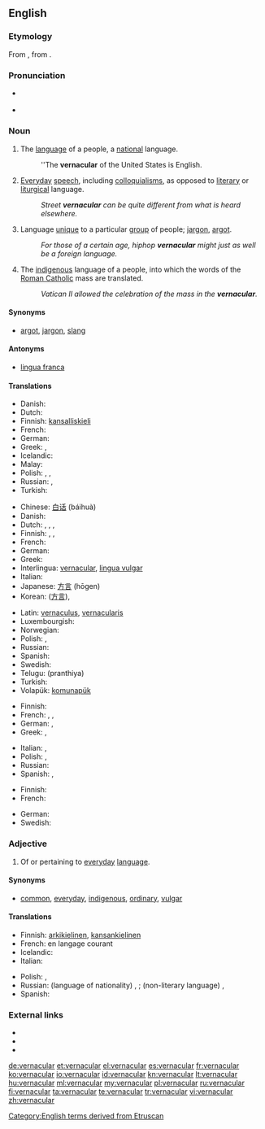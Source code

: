 {{was wotd|2010|March|1}}
==English==
{{wikipedia}}

===Etymology===
From {{etyl|la}} {{term|vernaculus|vernāculus|domestic, indigenous, of or pertaining to home-born slaves|lang=la}}, from {{term|verna||a native, a home-born slave (one born in his master's house)|lang=la}}.

===Pronunciation===
* {{a|UK}} {{IPA|/vəˈnæk.jə.lə/|/vəˈnæk.jʊ.lə/}}
* {{a|US}} {{IPA|/vɚˈnæk.jə.lɚ/}}

===Noun===
{{en-noun}}

# The [[language]] of a people, a [[national]] language.
#: ''The '''vernacular''' of the United States is English.
# [[everyday|Everyday]] [[speech]], including [[colloquialism]]s, as opposed to [[literary]] or [[liturgical]] language.
#: ''Street '''vernacular''' can be quite different from what is heard elsewhere.''
# Language [[unique]] to a particular [[group]] of people; [[jargon]], [[argot]].
#: ''For those of a certain age, hiphop '''vernacular''' might just as well be a foreign language.''
# {{Christianity|uncountable}} The [[indigenous]] language of a people, into which the words of the [[Roman Catholic]] mass are translated.
#: ''Vatican II allowed the celebration of the mass in the '''vernacular'''.''

====Synonyms====
* {{sense|language unique to a group}} [[argot]], [[jargon]], [[slang]]

====Antonyms====
* {{sense|national language}} [[lingua franca]]

====Translations====
{{trans-top|national language}}
* Danish: {{t|da|national sprog|n}}
* Dutch: {{t|nl|landstaal}}
* Finnish: [[kansalliskieli]]
* French: {{t|fr|langue nationale}}
* German: {{t|de|Amtssprache|f}}
* Greek: {{t+|el|δημώδης|f|tr=dimódis}}, {{qualifier|colloquial}} {{t|el|ντοπιολαλιά|f|tr=ntopiolaliá}}
* Icelandic: {{t|is|þjóðtunga|f}}
* Malay: {{t|ms|malay}}
* Polish: {{t|pl|język wernakularny|m}}, {{t|pl|język rodzimy|m}}, {{t|pl|język narodowy|m}}
* Russian: {{t|ru|народный язык|m|tr=naródnyj jazýk}}, {{t|ru|местный диалект|m|tr=méstnyj dialékt}}
* Turkish: {{t|tr|ulusal dil}}
{{trans-mid}}
{{trans-bottom}}

{{trans-top|everyday speech}}
* Chinese: [[白话]] (báihuà)
* Danish: {{t|da|daglig tale|c}}
* Dutch: {{t|nl|volkstaal|f}}, {{t|nl|omgangstaal|f}}, {{t-|nl|volksmond|m}}, {{t+|nl|spreektaal|f}}
* Finnish: {{t|fi|arkikieli}}, {{t-|fi|kansankieli}},  {{t+|fi|puhekieli}}
* French: {{t+|fr|vernaculaire|m}}
* German: {{t+|de|Umgangssprache|f}}
* Greek: {{t+|el|δημώδης|f|tr=dimódis}}
* Interlingua: [[#Interlingua|vernacular]], [[lingua vulgar]]
* Italian: {{t+|it|vernacolare|m}}
* Japanese: [[方言]] (hōgen)
* Korean: {{t+|ko|방언|tr=bangeon|sc=Hang}}([[方言]]), {{t+|ko|사투리|tr=saturi|sc=Hang}}
{{trans-mid}}
* Latin: [[vernaculus]], [[vernacularis]]
* Luxembourgish: {{t|lb|Ëmgangssprooch|f}}
* Norwegian: {{t|no|dagligtale|m}}
* Polish: {{t|pl|język wernakularny|m}}, {{t|pl|język potoczny|m}}
* Russian: {{t+|ru|просторечие|n|tr=prostoréčie}}
* Spanish: {{t+|es|vernáculo|m}}
* Swedish: {{t|sv|vardagsspråk}}
* Telugu: (pranthiya)
* Turkish: {{t|tr|konuşma dili}}
* Volapük: [[komunapük]]
{{trans-bottom}}

{{trans-top|language unique to a particular group of people}}
* Finnish: {{t+|fi|slangi}}
* French: {{t+|fr|dialecte|m}},  {{t+|fr|idiome|m}},  {{t+|fr|patois|m}}
* German: {{t+|de|Dialekt|m}}, {{t+|de|Idiom|n}}
* Greek: {{t+|el|διάλεκτος|f|tr=diálektos}}, {{t+|el|ιδίωμα|n|tr=idíoma}}
{{trans-mid}}
* Italian: {{t+|it|dialetto|m}},  {{t+|it|idioma}}
* Polish: {{t|pl|dialekt|m}}, {{t|pl|narzecze|m}}
* Russian: {{t|ru|профессиональный жаргон|n|tr=professional’nyi žargón}}
* Spanish: {{t+|es|idioma|m}},  {{t+|es|dialecto|m}}
{{trans-bottom}}

{{trans-top|(christianity) indigenous language of a people}}
* Finnish: {{t-|fi|kansankieli}}
* French: {{t|fr|langue vulgaire|f}}
{{trans-mid}}
* German: {{t|de|Volkssprache|f}}
* Swedish: {{t|sv|folkspråk|n}}
{{trans-bottom}}

===Adjective===
{{en-adj}}

# Of or pertaining to [[everyday]] [[language]].

====Synonyms====
* {{sense|of everyday language}} [[common]], [[everyday]], [[indigenous]], [[ordinary]], [[vulgar]]

====Translations====
{{trans-top|pertaining to everyday language}}
* Finnish: [[arkikielinen]], [[kansankielinen]]
* French: en langage courant
* Icelandic: {{t|is|þjóðtungu-}}
* Italian: {{t+|it|vernacolare}}
{{trans-mid}}
* Polish: {{t|pl|wernakularny}}, {{t|pl|rodzimy}}
* Russian: (language of nationality) {{t+|ru|народный|tr=naródnyj}}, {{t+|ru|местный|tr=méstnyj}}; (non-literary language) {{t|ru|просторечный|n|tr=prostoréčnyj}}, {{t|ru|разговорный|n|tr=razgovórnyj}}
* Spanish: {{t|es|vernáculo}}
{{trans-bottom}}

===External links===
* {{R:Webster 1913}}
* {{R:Century 1911}}
* {{R:OneLook}}

[[Category:English terms derived from Etruscan]]

[[de:vernacular]]
[[et:vernacular]]
[[el:vernacular]]
[[es:vernacular]]
[[fr:vernacular]]
[[ko:vernacular]]
[[io:vernacular]]
[[id:vernacular]]
[[kn:vernacular]]
[[lt:vernacular]]
[[hu:vernacular]]
[[ml:vernacular]]
[[my:vernacular]]
[[pl:vernacular]]
[[ru:vernacular]]
[[fi:vernacular]]
[[ta:vernacular]]
[[te:vernacular]]
[[tr:vernacular]]
[[vi:vernacular]]
[[zh:vernacular]]